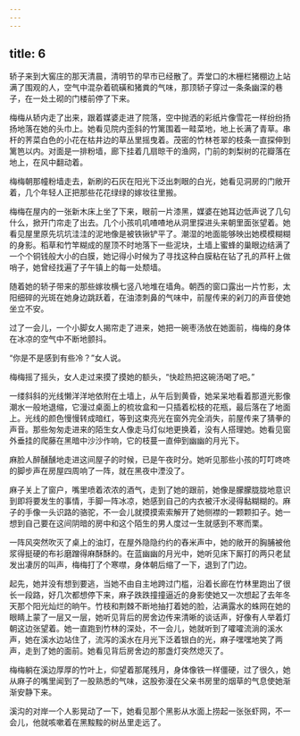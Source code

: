 ```yaml
---
---
---
```

title: 6
---



轿子来到大窖庄的那天清晨，清明节的早市已经散了。弄堂口的木栅栏猪棚边上站满了围观的人，空气中混杂着硫磺和猪粪的气味，那顶轿子穿过一条条幽深的巷子，在一处土砌的门楼前停了下来。

梅梅从轿内走了出来，跟着媒婆走进了院落，空中抛洒的彩纸片像雪花一样纷纷扬扬地落在她的头巾上。她看见院内歪斜的竹篱围着一畦菜地，地上长满了青草。串杆的荠菜白色的小花在枯井边的草丛里摇曳着。茂密的竹林苍翠的枝条一直探伸到篱笆以内。对面是一排粉墙，廊下挂着几扇晾干的渔网，门前的刺梨树的花瓣落在地上，在风中翻动着。

梅梅朝那幢粉墙走去，新刷的石灰在阳光下泛出刺眼的白光，她看见洞房的门敞开着，几个年轻人正把那些花花绿绿的嫁妆往里搬。

梅梅在屋内的一张新木床上坐了下来，眼前一片漆黑，媒婆在她耳边低声说了几句什么，掀开门帘走了出去。几个小孩叽叽喳喳地从洞里探进头来朝里面张望着。她看见屋里原先坑坑洼洼的泥地像是被铁锹铲平了。潮湿的地面能够映出她模模糊糊的身影。稻草和竹竿糊成的屋顶不时地落下一些泥块，土墙上蜜蜂的巢眼边结满了一个个铜钱般大小的白膜，她记得小时候为了寻找这种白膜粘在钻了孔的芦秆上做哨子，她曾经找遍了子午镇上的每一处颓墙。

随着她的轿子带来的那些嫁妆横七竖八地堆在墙角。朝西的窗口露出一片竹影，太阳细碎的光斑在她身边跳跃着，在油漆刺鼻的气味中，前屋传来的剁刀的声音使她坐立不安。

过了一会儿，一个小脚女人揭帘走了进来，她把一碗枣汤放在她面前，梅梅的身体在冰凉的空气中不断地颤抖。

“你是不是感到有些冷？”女人说。

梅梅摇了摇头，女人走过来摸了摸她的额头，“快趁热把这碗汤喝了吧。”

一缕斜斜的光线懒洋洋地依附在土墙上，从午后到黄昏，她呆呆地看着那道光影像潮水一般地退缩，它漫过桌面上的梳妆盒和一只插着松枝的花瓶，最后落在了地面上。光线的颜色慢慢转成暗红，等到这束亮光在窗外完全消失，前屋传来了猜拳的声音。那些匆匆走进来的陌生女人像走马灯似地更换着，没有人搭理她。她看见窗外垂挂的爬藤在黑暗中沙沙作响，它的枝蔓一直伸到幽幽的月光下。

麻脸人醉醺醺地走进这间屋子的时候，已是午夜时分。她听见那些小孩的叮叮咚咚的脚步声在房屋四周响了一阵，就在黑夜中湮没了。

麻子关上了窗户，嘴里喷着浓浓的酒气，走到了她的跟前，她像是朦朦胧胧地意识到即将要发生的事情，手脚一阵冰凉，她感到自己的内衣被汗水浸得黏糊糊的。麻子的手像一头识路的骆驼，不一会儿就摸摸索索解开了她侧襟的一颗颗扣子。她一想到自己要在这间阴暗的房中和这个陌生的男人度过一生就感到不寒而栗。

一阵风突然吹灭了桌上的油灯，在屋外隐隐约约的舂米声中，她的敞开的胸脯被他浆得挺硬的布衫磨蹭得麻酥酥的。在蓝幽幽的月光中，她听见床下厮打的两只老鼠发出凄厉的叫声，梅梅打了个寒噤，身体朝后缩了一下，退到了门边。

起先，她并没有想到要逃，当她不由自主地跨过门槛，沿着长廊在竹林里跑出了很长一段路，好几次都想停下来，麻子跌跌撞撞逼近的身影使她又一次想起了去年冬天那个阳光灿烂的晌午。竹枝和荆棘不断地抽打着她的脸，沾满露水的蛛网在她的眼睛上蒙了一层又一层，她听见背后的房舍边传来清晰的谈话声，好像有人举着灯朝这边张望着。她一直跑到竹林的深处，不一会儿，她就听到了嚯嚯流淌的溪水声，她在溪水边站住了，流泻的溪水在月光下泛着银白的光，麻子嘿嘿地笑了两声，走到了她的面前。她看见背后房舍边的那盏灯突然熄灭了。

梅梅躺在溪边厚厚的竹叶上，仰望着那尾残月，身体像铁一样僵硬，过了很久，她从麻子的嘴里闻到了一股熟悉的气味，这股弥漫在父亲书房里的烟草的气息使她渐渐安静下来。

溪沟的对岸一个人影晃动了一下，她看见那个黑影从水面上捞起一张张虾网，不一会儿，他就咳嗽着在黑黢黢的树丛里走远了。
